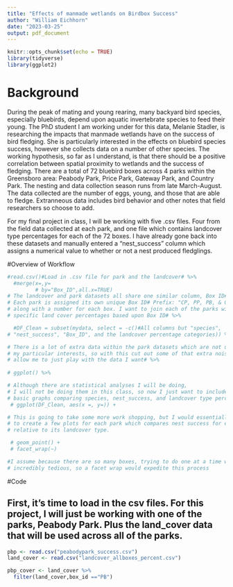 ```yaml
---
title: "Effects of manmade wetlands on Birdbox Success"
author: "William Eichhorn"
date: "2023-03-25"
output: pdf_document
---
```


```r
knitr::opts_chunk$set(echo = TRUE)
library(tidyverse)
library(ggplot2)
```

# Background

During the peak of mating and young rearing, many backyard bird species, especially bluebirds, depend upon aquatic invertebrate species to feed their young. The PhD student I am working under for this data, Melanie Stadler, is researching the impacts that manmade wetlands have on the success of bird fledging. She is particularly interested in the effects on bluebird species success, however she collects data on a number of other species. The working hypothesis, so far as I understand, is that there should be a positive correlation between spatial proximity to wetlands and the success of fledging. There are a total of 72 bluebird boxes across 4 parks within the Greensboro area: Peabody Park, Price Park, Gateway Park, and Country Park. The nesting and data collection season runs from late March-August. The data collected are the number of eggs, young, and those that are able to fledge. Extranneous data includes bird behavior and other notes that field researchers so choose to add.

For my final project in class, I will be working with five .csv files. Four from the field data collected at each park, and one file which contains landcover type percentages for each of the 72 boxes. I have already gone back into these datasets and manually entered a "nest_success" column which assigns a numerical value to whether or not a nest produced fledglings.

#Overview of Workflow

```r

#read.csv()#Load in .csv file for park and the landcover# %>%
  #merge(x=,y=
         # by="Box_ID",all.x=TRUE)
# The landcover and park datasets all share one similar column, Box ID#.
# Each park is assigned its own unique Box ID# Prefix: "CP, PP, PB, & GW" 
# along with a number for each box. I want to join each of the parks with their
# specific land cover percentages based upon Box ID# %>%

  #DF_Clean = subset(mydata, select = -c()#All columns but "species",
# "nest_success", "Box_ID", and the landcover percentage categories)) %>%

# There is a lot of extra data within the park datasets which are not useful for
# my particular interests, so with this cut out some of that extra noise and 
# allow me to just play with the data I want# %>%
 
# ggplot() %>%

# Although there are statistical analyses I will be doing, 
# I will not be doing them in this class, so now I just want to include some
# basic graphs comparing species, nest_success, and landcover type percentages.
 # ggplot(DF_Clean, aes(x =, y=)) +

# This is going to take some more work shopping, but I would essentially like 
# to create a few plots for each park which compares nest success for each box
# relative to its landcover type.

 # geom_point() + 
 # facet_wrap(~)  

#I assume because there are so many boxes, trying to do one at a time will be
# incredibly tedious, so a facet wrap would expedite this process

```

#Code

## First, it's time to load in the csv files. For this project, I will just be working with one of the parks, Peabody Park. Plus the land_cover data that will be used across all of the parks.
```r
pbp <- read.csv("peabodypark_success.csv")
land_cover <- read.csv("landcover_allboxes_percent.csv")

```

```r
pbp_cover <- land_cover %>%
  filter(land_cover,box_id =="PB")

```